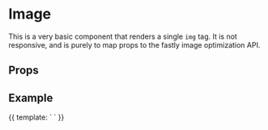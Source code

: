 

<Meta
  title="Components|SysAssetImage"
  component={SysAssetImage}
/>

# Image

This is a very basic component that renders a single `img` tag. It is not
responsive, and is purely to map props to the fastly image optimization API.

## Props

<Props of={SysAssetImage} />

## Example

<Preview>
  <Story name="Example">
    {{
      template: `
        <SysAssetImage
          :blur="10"
          :height="300"
          :width="300"
          alt="An image of Blake"
          src="/about/blake-1.jpg"
        />
      `
    }}
  </Story>
</Preview>
